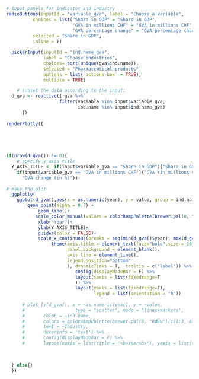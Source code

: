 
```r
# Input panels for indicator and industry
radioButtons(inputId = "variable_gva", label = "Choose a variable",
          choices = list("Share in GDP" = "Share in GDP",
                         "GVA in millions CHF" = "GVA in millions CHF", 
                         "GVA percentage change" = "GVA percentage change"),
          selected = "Share in GDP", 
          inline = T)

  pickerInput(inputId = "ind.name_gva",
              label = "Choose industries", 
              choices= sort(unique(gva$ind.name)),
              selected = "Pharmaceutical products",
              options = list(`actions-box` = TRUE),
              multiple = TRUE)

    # subset the data according to the input:
  d_gva <- reactive({ gva %>%
                    filter(variable %in% input$variable_gva,
                           ind.name %in% input$ind.name_gva)
      })
  
renderPlotly({


  
 

if(nrow(d_gva()) != 0){
    # specify y axis title
  Y_AXIS_TITLE <- if(input$variable_gva == "Share in GDP"){"Share in GDP (in %)"}else{
    if(input$variable_gva == "GVA in millions CHF"){"GVA (in millions CHF)"}else{
      "GVA change (in %)"}}
  
# make the plot
  ggplotly(
    ggplot(d_gva(),aes(x = as.numeric(year), y = value, group = ind.name, colour = ind.name, label = Industry)) +
        geom_point(alpha = 0.7) +
            geom_line()+
           scale_color_manual(values = colorRampPalette(brewer.pal(8, "RdBu")[c(1:3, 6:8)])(length(unique(d_gva()$ind.name)))) +
            xlab("Year")+
            ylab(Y_AXIS_TITLE)+
            guides(color = FALSE)+
            scale_x_continuous(breaks = seq(min(d_gva()$year), max(d_gva()$year), by = 5)) +
                 theme(axis.title = element_text(face="bold",size = 10),
                       panel.background = element_blank(),
                       axis.line = element_line(),
                       legend.position="bottom"
                       ), dynamicTicks = T,  tooltip = c("label")) %>%
                          config(displayModeBar = F) %>%
                          layout(xaxis = list(fixedrange=T
                          )) %>%
                          layout(yaxis = list(fixedrange=T),
                                 legend = list(orientation = "h"))
  
      # plot_ly(d_gva(), x = ~as.numeric(year), y = ~value,
      #                   type = "scatter", mode = 'lines+markers',
      #       color = ~ind.name,
      #       colors = colorRampPalette(brewer.pal(8, "RdBu")[c(1:3, 6:8)])(length(unique(d_gva()$ind.name))),
      #       text = ~Industry,
      #       hoverinfo = 'text') %>%
      #       config(displayModeBar = F) %>%
      #       layout(xaxis = list(title = "<b>Year<b>"), yaxis = list(title = paste0("<b>", Y_AXIS_TITLE, "<b>")), legend = list(x = 0, y = 100, orientation = 'h'))

  
    
  } else{}
  })

```
